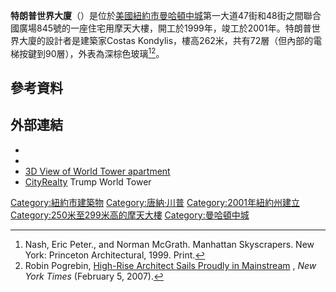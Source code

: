 {{noteTA
|G1=PresidentsUS
|1=zh:當勞;zh-hans:唐纳德;zh-hant:唐納德;zh-tw:唐納;zh-cn:唐纳德;zh-hk:當勞;zh-mo:當勞;
|2=zh:特朗普;zh-hans:川普;zh-hant:川普;zh-tw:川普;zh-cn:特朗普;zh-hk:特朗普;zh-mo:杜林普;
}}
{{About|位于纽约联合国广场845号的住宅用大楼|位于纽约第五大道的以特朗普命名的建筑|川普大厦}}
{{Infobox building
|name               = Trump World Tower
|image              = File:Trump World Tower and East River in Manhattan, New York City (cropped).jpg
|caption            = 
|start_date        = 1999年
|completion_date    = 2001年
|building_type      = 住宅
|owner              = [[唐納德·特朗普|唐納德·特朗普]]
|location           = {{USA}}[[紐約市|紐約市]][[曼哈頓中城|曼哈頓中城]]
|latd               = 40.7523
|longd              = -73.9677
|iso_region         = US-NY
|coordinates_display= title
|roof               = {{convert|861|ft|m|abbr=on}}
|top_floor          = 756
|floor_count        = 72
|floor_area         = {{convert|89800|sqm|ft2|abbr=on}}
|cost = $300 Million
|architect          = [[Costas_Kondylis|Costas Kondylis]]
|structural_engineer= [[WSP_Group|WSP Cantor Seinuk]]
|website = {{URL|www.trumpworldtower.com}}
}}

'''特朗普世界大廈'''（{{lang-en|'''Trump World Tower'''}}）是位於[[美國|美國]][[紐約市|紐約市]][[曼哈頓中城|曼哈頓中城]]第一大道47街和48街之間聯合國廣場845號的一座住宅用摩天大樓，開工於1999年，竣工於2001年。特朗普世界大廈的設計者是建築家Costas Kondylis，樓高262米，共有72層（但內部的電梯按鍵到90層），外表為深棕色玻璃<ref>Nash, Eric Peter., and Norman McGrath. Manhattan Skyscrapers. New York: Princeton Architectural, 1999. Print.</ref><ref>Robin Pogrebin, [http://www.nytimes.com/2007/02/05/arts/design/05arch.html High-Rise Architect Sails Proudly in Mainstream] {{Wayback|url=http://www.nytimes.com/2007/02/05/arts/design/05arch.html |date=20210308141337 }}, ''New York Times'' (February 5, 2007).</ref>。

==參考資料==
{{Reflist}}
==外部連結==
{{Commons category|Trump World Tower}}
* {{Official website|http://www.trumpworldtower.com}}
* {{Structurae|id=s0004277|title=Trump World Tower}}
* [https://web.archive.org/web/20141113165951/http://www.3ringsmedia.com/video.php?jump=8 3D View of World Tower apartment]
* [http://www.cityrealty.com/nyc/manhattan/trump-world-tower-845-united-nations-plaza/7176 CityRealty] {{Wayback|url=http://www.cityrealty.com/nyc/manhattan/trump-world-tower-845-united-nations-plaza/7176 |date=20111001164210 }} Trump World Tower
[[Category:紐約市建築物|Category:紐約市建築物]]
[[Category:唐納·川普|Category:唐納·川普]]
[[Category:2001年紐約州建立|Category:2001年紐約州建立]]
[[Category:250米至299米高的摩天大樓|Category:250米至299米高的摩天大樓]]
[[Category:曼哈頓中城|Category:曼哈頓中城]]